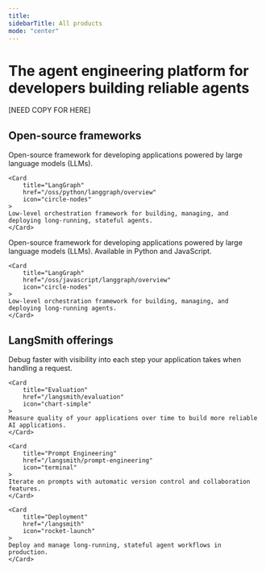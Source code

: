 ```yaml
---
title:
sidebarTitle: All products
mode: "center"
---
```


# The agent engineering platform for developers building reliable agents

[NEED COPY FOR HERE]

## Open-source frameworks

<Tabs>
<Tab title="Python" icon="python">

<CardGroup cols={2}>
    <Card
        title="LangChain"
        href="/oss/python/langchain/overview"
        icon="link"
    >
    Open-source framework for developing applications powered by large language models (LLMs).
    </Card>

    <Card
        title="LangGraph"
        href="/oss/python/langgraph/overview"
        icon="circle-nodes"
    >
    Low-level orchestration framework for building, managing, and deploying long-running, stateful agents.
    </Card>

</CardGroup>

</Tab>
<Tab title="JavaScript" icon="js">
<CardGroup cols={2}>
    <Card
        title="LangChain"
        href="/oss/javascript/langchain/overview"
        icon="link"
    >
    Open-source framework for developing applications powered by large language models (LLMs). Available in Python and JavaScript.
    </Card>

    <Card
        title="LangGraph"
        href="/oss/javascript/langgraph/overview"
        icon="circle-nodes"
    >
    Low-level orchestration framework for building, managing, and deploying long-running agents.
    </Card>

</CardGroup>
</Tab>
</Tabs>

## LangSmith offerings

<CardGroup cols={2}>
    <Card
        title="Observability"
        href="/langsmith/observability"
        icon="magnifying-glass"
    >
    Debug faster with visibility into each step your application takes when handling a request.
    </Card>

    <Card
        title="Evaluation"
        href="/langsmith/evaluation"
        icon="chart-simple"
    >
    Measure quality of your applications over time to build more reliable AI applications.
    </Card>

    <Card
        title="Prompt Engineering"
        href="/langsmith/prompt-engineering"
        icon="terminal"
    >
    Iterate on prompts with automatic version control and collaboration features.
    </Card>

    <Card
        title="Deployment"
        href="/langsmith"
        icon="rocket-launch"
    >
    Deploy and manage long-running, stateful agent workflows in production.
    </Card>

</CardGroup>

